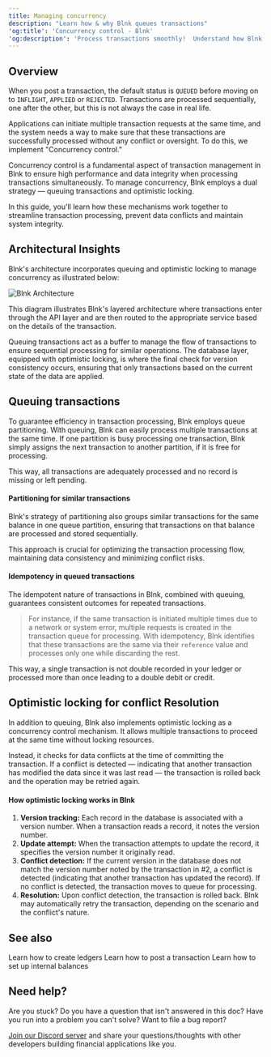 ```yaml
---
title: Managing concurrency
description: "Learn how & why Blnk queues transactions"
'og:title': 'Concurrency control - Blnk'
'og:description': 'Process transactions smoothly!  Understand how Blnk uses queuing and optimistic locking to manage concurrency, prevent data conflicts, and guarantee data integrity in your financial applications.'
---
```


## Overview

When you post a transaction, the default status is `QUEUED` before moving on to `INFLIGHT`, `APPLIED` or `REJECTED`. Transactions are processed sequentially, one after the other, but this is not always the case in real life.

Applications can initiate multiple transaction requests at the same time, and the system needs a way to make sure that these transactions are successfully processed without any conflict or oversight. To do this, we implement "Concurrency control."

Concurrency control is a fundamental aspect of transaction management in Blnk to ensure high performance and data integrity when processing transactions simultaneously. To manage concurrency, Blnk employs a dual strategy — queuing transactions and optimistic locking.

In this guide, you'll learn how these mechanisms work together to streamline transaction processing, prevent data conflicts and maintain system integrity.

## Architectural Insights

Blnk's architecture incorporates queuing and optimistic locking to manage concurrency as illustrated below:

<Frame caption="Simplified overview of how Blnk manages concurrency">
    <img src="/images/queuing-transactions.png" alt="Blnk Architecture" />
</Frame>

This diagram illustrates Blnk's layered architecture where transactions enter through the API layer and are then routed to the appropriate service based on the details of the transaction. 

Queuing transactions act as a buffer to manage the flow of transactions to ensure sequential processing for similar operations. The database layer, equipped with optimistic locking, is where the final check for version consistency occurs, ensuring that only transactions based on the current state of the data are applied.

## Queuing transactions

To guarantee efficiency in transaction processing, Blnk employs queue partitioning. With queuing, Blnk can easily process multiple transactions at the same time. If one partition is busy processing one transaction, Blnk simply assigns the next transaction to another partition, if it is free for processing.

This way, all transactions are adequately processed and no record is missing or left pending.

#### Partitioning for similar transactions

Blnk's strategy of partitioning also groups similar transactions for the same balance in one queue partition, ensuring that transactions on that balance are processed and stored sequentially. 

This approach is crucial for optimizing the transaction processing flow, maintaining data consistency and minimizing conflict risks.

#### Idempotency in queued transactions

The idempotent nature of transactions in Blnk, combined with queuing, guarantees consistent outcomes for repeated transactions.

>For instance, if the same transaction is initiated multiple times due to a network or system error, multiple requests is created in the transaction queue for processing. With idempotency, Blnk identifies that these transactions are the same via their `reference` value and processes only one while discarding the rest. 

This way, a single transaction is not double recorded in your ledger or processed more than once leading to a double debit or credit.

## Optimistic locking for conflict Resolution

In addition to queuing, Blnk also implements optimistic locking as a concurrency control mechanism. It allows multiple transactions to proceed at the same time without locking resources.

Instead, it checks for data conflicts at the time of committing the transaction. If a conflict is detected — indicating that another transaction has modified the data since it was last read — the transaction is rolled back and the operation may be retried again.

#### How optimistic locking works in Blnk

1. **Version tracking:** Each record in the database is associated with a version number. When a transaction reads a record, it notes the version number.
2. **Update attempt:** When the transaction attempts to update the record, it specifies the version number it originally read.
3. **Conflict detection:** If the current version in the database does not match the version number noted by the transaction in #2, a conflict is detected (indicating that another transaction has updated the record). If no conflict is detected, the transaction moves to queue for processing.
4. **Resolution:** Upon conflict detection, the transaction is rolled back. Blnk may automatically retry the transaction, depending on the scenario and the conflict's nature.

## See also

<CardGroup>
    <Card title="Create a ledger" icon="book-open-cover" href="/ledger/tutorial/create-a-ledger">
        Learn how to create ledgers
    </Card>
    <Card title="Record a transaction" icon="book-open-cover" href="/ledger/tutorial/record-a-transaction">
        Learn how to post a transaction
    </Card>
    <Card title="Setting up internal balances" icon="book-open-cover" href="/ledger/tutorial/internal-balances">
        Learn how to set up internal balances
    </Card>
</CardGroup>

## Need help?

Are you stuck? Do you have a question that isn't answered in this doc? Have you run into a problem you can't solve? Want to file a bug report?

[Join our Discord server](https://discord.gg/7WNv94zPpx) and share your questions/thoughts with other developers building financial applications like you.